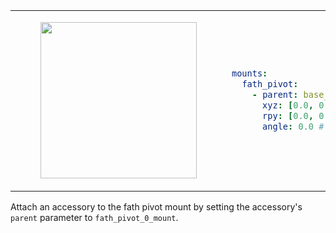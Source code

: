 <table>
<tr>
<td>
<center>
<figure>
    <img src={require("./img/fath_pivot.png").default} width="250" />
</figure>
</center>
</td>
<td>

```yaml
mounts:
  fath_pivot:
    - parent: base_link
      xyz: [0.0, 0.0, 0.0]
      rpy: [0.0, 0.0, 0.0]
      angle: 0.0 # in radian
```
</td>
</tr>
</table>

Attach an accessory to the fath pivot mount by setting the accessory's `parent` parameter to `fath_pivot_0_mount`.
